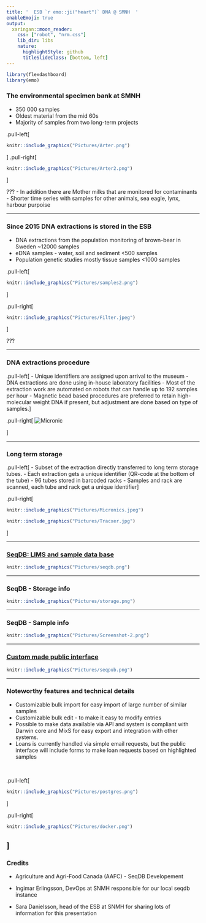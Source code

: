 ```yaml
---
title: '  ESB `r emo::ji("heart")` DNA @ SMNH  '
enableEmoji: true
output:
  xaringan::moon_reader:
    css: ["robot", "nrm.css"] 
    lib_dir: libs
    nature:
      highlightStyle: github
      titleSlideClass: [bottom, left]
---
```


```r
library(flexdashboard)
library(emo)
```


### The environmental specimen bank at SMNH

- 350 000 samples
- Oldest material from the mid 60s
- Majority of samples from two long-term projects

.pull-left[
```r
knitr::include_graphics("Pictures/Arter.png")
```
]
.pull-right[
```r
knitr::include_graphics("Pictures/Arter2.png")
```
]

???
- In addition there are Mother milks that are monitored for contaminants
- Shorter time series with samples for other animals, sea eagle, lynx, harbour purpoise

---

### Since 2015 DNA extractions is stored in the ESB

- DNA extractions from the population monitoring of brown-bear in Sweden ~12000 samples
- eDNA samples - water, soil and sediment <500 samples
- Population genetic studies mostly tissue samples <1000 samples

.pull-left[

```r
knitr::include_graphics("Pictures/samples2.png")
```
]

.pull-right[
```r
knitr::include_graphics("Pictures/Filter.jpeg")
```
]

???


---

### DNA extractions procedure

.pull-left[
- Unique identifiers are assigned upon arrival to the museum
- DNA extractions are done using in-house laboratory facilities
- Most of the extraction work are automated on robots that can handle up to 192 samples per hour
- Magnetic bead based procedures are preferred to retain high-molecular weight DNA if present, but adjustment are done based on type of samples.
]

.pull-right[
![Micronic](Pictures/KingFisher.jpg)

]

---

### Long term storage

.pull-left[
- Subset of the extraction directly transferred to long term storage tubes.
- Each extraction gets a unique identifier (QR-code at the bottom of the tube)
- 96 tubes stored in barcoded racks
- Samples and rack are scanned, each tube and rack get a unique identifier
]

.pull-right[
```r
knitr::include_graphics("Pictures/Micronics.jpeg")
```

```r
knitr::include_graphics("Pictures/Tracxer.jpg")
```
]

---

### [SeqDB: LIMS and sample data base](https://seqdb-beta.dina-web.net/login.jsp)



```r
knitr::include_graphics("Pictures/seqdb.png")
```

---

### SeqDB - Storage info

```r
knitr::include_graphics("Pictures/storage.png")
```

---

### SeqDB - Sample info

```r
knitr::include_graphics("Pictures/Screenshot-2.png")
```

---

### [Custom made public interface](https://seqpublic.nrm.se/?filter[species]=arctos)

```r
knitr::include_graphics("Pictures/seqpub.png")
```

---

### Noteworthy features and technical details

- Customizable bulk import for easy import of large number of similar samples
- Customizable bulk edit - to make it easy to modify entries 
- Possible to make data available via API and system is compliant with Darwin core and MixS for easy export and integration with other systems. 
- Loans is currently handled via simple email requests, but the public interface will include forms to make loan requests based on highlighted samples

&nbsp;

.pull-left[
```r
knitr::include_graphics("Pictures/postgres.png")
```
]

.pull-right[

```r
knitr::include_graphics("Pictures/docker.png")
```
]
---

### Credits

- Agriculture and Agri-Food Canada (AAFC) - SeqDB Developement

- Ingimar Erlingsson, DevOps at SNMH responsible for our local seqdb instance

- Sara Danielsson, head of the ESB at SNMH for sharing lots of information for this presentation
